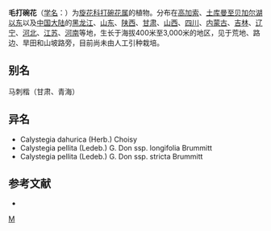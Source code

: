 {{Speciesbox 
| genus = Calystegia
| species = dahurica
| authority = (Herb.) Choisy
| subdivision_ranks =[[变型|变型]]
| subdivision =
* 毛打碗花 ''C. d.'' f. ''dahurica''
* [[缠枝牡丹|缠枝牡丹]] ''C. d.'' f. ''anestia''
}}

'''毛打碗花'''（[[学名|学名]]：{{lang|la|''Calystegia dahurica''}}）为[[旋花科|旋花科]][[打碗花属|打碗花属]]的植物。分布在[[高加索|高加索]]、[[土库曼至贝加尔湖以东|土库曼至贝加尔湖以东]]以及[[中国大陆|中国大陆]]的[[黑龙江|黑龙江]]、[[山东|山东]]、[[陕西|陕西]]、[[甘肃|甘肃]]、[[山西|山西]]、[[四川|四川]]、[[内蒙古|内蒙古]]、[[吉林|吉林]]、[[辽宁|辽宁]]、[[河北|河北]]、[[江苏|江苏]]、[[河南|河南]]等地，生长于海拔400米至3,000米的地区，见于荒地、路边、旱田和山坡路旁，目前尚未由人工引种栽培。

== 别名 ==
马刺楷（甘肃、青海）

== 异名 ==
* Calystegia dahurica (Herb.) Choisy
* Calystegia pellita (Ledeb.) G. Don ssp. longifolia Brummitt
* Calystegia pellita (Ledeb.) G. Don ssp. stricta Brummitt

== 参考文献 ==
<div class="references-small">
* {{cite web| url =http://www.bioinfo.cn/db05/KmzwSpecies.php?action=view&id=5795| title =毛打碗花（原变型）| work =《中国高等植物数据库全库》| publisher =中国科学院微生物研究所| author =昆明植物研究所| accessdate =2009-02-26| deadurl =yes| archiveurl =https://web.archive.org/web/20160305084329/http://www.bioinfo.cn/db05/KmzwSpecies.php?action=view&id=5795| archivedate =2016-03-05}}
</div>
{{Taxonbar}}

[[Category:打碗花属|M]]